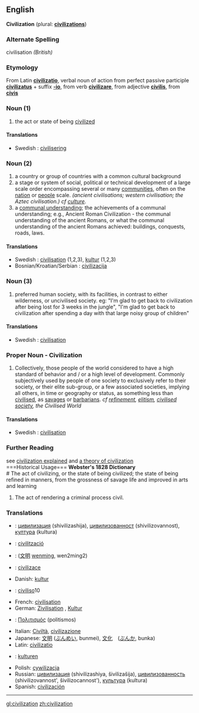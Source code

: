 ==English==
'''Civilization''' (plural: '''[[civilizations]]''')
===Alternate Spelling===
civilisation  ''(British)''

===Etymology===
From Latin '''[[civilizatio]]''', verbal noun of action from perfect passive participle '''[[civilizatus]]''' + suffix '''[[-io]]''', from verb '''[[civilizare]]''', from adjective '''[[civilis]]''', from '''[[civis]]'''

===Noun (1)===
# the act or state of being [[civilized]]
====Translations====
* Swedish : [[civilisering]] {{c}}
===Noun (2)===
# a country or group of countries with a common cultural background
# a stage or system of social, political or technical development of a large scale order encompassing several or many [[community|communities]], often on the [[nation]] or [[people]] scale. <i>(ancient civilisations; western civilisation; the Aztec civilisation.) cf [[culture]]</i>.
# a [[communal understanding]]; the achievements of a communal understanding; e.g., Ancient Roman Civilization - the communal understanding of the ancient Romans, or what the communal understanding  of the ancient Romans achieved: buildings, conquests, roads, laws. 
====Translations====
* Swedish : [[civilisation]] {{c}} (1,2,3), [[kultur]] {{c}} (1,2,3)
* Bosnian/Kroatian/Serbian : [[civilizacija]]

===Noun (3)===
# preferred human society, with its facilities, in contrast to either wilderness, or uncivilised society. eg: "I'm glad to get back to civilization after being lost for 3 weeks in the jungle", "I'm glad to get back to civilization after spending a day with that large noisy group of children"
====Translations====
* Swedish : [[civilisation]] {{c}}

===Proper Noun - Civilization===
# Collectively, those people of the world considered to have a high standard of behavior and / or a high level of development. Commonly subjectively used by people of one society to exclusively refer to their society, or their elite sub-group, or a few associated societies, implying all others, in time or geography or status, as something less than [[civilise|civilised]], as [[savage|savages]] or [[barbarian|barbarians]]. <i>cf [[refinement]], [[elitism]], [[civilised society]], the Civilised World</i>
====Translations====
* Swedish : [[civilisation]] {{c}}

===Further Reading===
see [http://www.ourcivilisation.com/define.htm civilization explained]
and [http://www.ourcivilisation.com/theory.htm a theory of civilization]<br>
===Historical Usage===
<b>Webster's 1828 Dictionary</b><br>
# The act of civilizing, or the state of being civilized; the state of being refined in manners, from the grossness of savage life and improved in arts and learning
# The act of rendering a criminal process civil.
===Translations===
*{{bg}}: [[цивилизация]] (shivilizashija), [[цивилизованност]] (shivilizovannost), [[култура]] (kultura)
*{{ca}}: [[civilització]]
*{{zh}}: ([[文明]] [[wenming]], wen2ming2)
*{{cs}}: [[civilizace]]
*Danish: [[kultur]]
*{{eo}}: [[civiliso]]10
*French: [[civilisation]]
*German: [[Zivilisation]] {{f}}, [[Kultur]] {{f}}
*{{el}}: [[Πολιτισμός]] (politismos)
*Italian: [[Civiltà]], [[civilizazione]]
*Japanese: [[文明]] ([[ぶんめい]], bunmei), [[文化]]　([[ぶんか]], bunka)
*Latin: [[civilizatio]]
*{{no}}: [[kulturen]] {{f}}
*Polish: [[cywilizacja]]
*Russian: [[цивилизация]] (shivilizashiya, šivilizašija), [[цивилизованность]] (shivilizovannost', šivilizocannost'), [[культура]] (kultura)
*Spanish: [[civilización]]
----

[[gl:civilization]]
[[zh:civilization]]